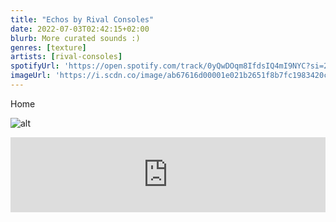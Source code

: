---
title: "Echos by Rival Consoles"
date: 2022-07-03T02:42:15+02:00
blurb: More curated sounds :)
genres: [texture]
artists: [rival-consoles]
spotifyUrl: 'https://open.spotify.com/track/0yQwDOqm8IfdsIQ4mI9NYC?si=2623806352bc460a'
imageUrl: 'https://i.scdn.co/image/ab67616d00001e021b2651f8b7fc1983420c9ff0'
---

<Link to='/'>Home</Link>

![alt](https://i.scdn.co/image/ab67616d00001e021b2651f8b7fc1983420c9ff0)

<iframe style="border: 0; width: 100%; height: 120px;" src="https://bandcamp.com/EmbeddedPlayer/track=2411903953/size=large/bgcol=191a1b/linkcol=0b6cbe/tracklist=false/artwork=small/transparent=true/" seamless><a href="https://rivalconsoles.bandcamp.com/track/echoes">Echoes by Rival Consoles</a></iframe>